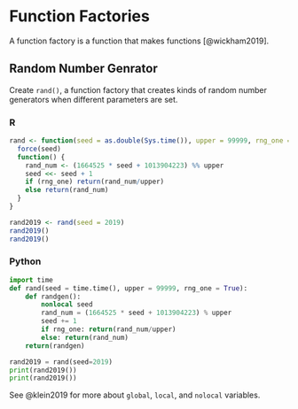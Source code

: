 # Function Factories

A function factory is a function that makes functions [@wickham2019].

## Random Number Genrator {.tabset}

Create `rand()`, a function factory that creates kinds of random number generators when different parameters are set.

### R {-}
```r
rand <- function(seed = as.double(Sys.time()), upper = 99999, rng_one = T) {
  force(seed)
  function() {
    rand_num <- (1664525 * seed + 1013904223) %% upper
    seed <<- seed + 1
    if (rng_one) return(rand_num/upper)
    else return(rand_num)
  }
}

rand2019 <- rand(seed = 2019)
rand2019()
rand2019()
```

### Python {-}
```python
import time
def rand(seed = time.time(), upper = 99999, rng_one = True):
    def randgen():
        nonlocal seed
        rand_num = (1664525 * seed + 1013904223) % upper
        seed += 1
        if rng_one: return(rand_num/upper)
        else: return(rand_num)
    return(randgen)

rand2019 = rand(seed=2019)
print(rand2019())
print(rand2019())
```

See @klein2019 for more about `global`, `local`, and `nolocal` variables.